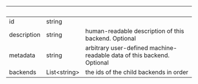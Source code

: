 
| &nbsp;      | &nbsp;             | &nbsp;                                                                 |
| ----------- | ------------------ | ---------------------------------------------------------------------- |
| id          | string             |                                                                        |
| description | string             | human-readable description of this backend. Optional                   |
| metadata    | string             | arbitrary user-defined machine-readable data of this backend. Optional |
| backends    | List&lt;string&gt; | the ids of the child backends in order                                 |
